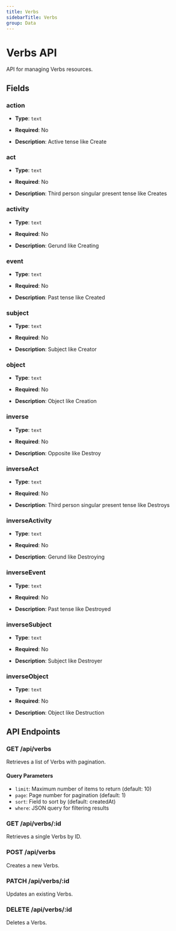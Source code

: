 ```yaml
---
title: Verbs
sidebarTitle: Verbs
group: Data
---
```


# Verbs API

API for managing Verbs resources.

## Fields

### action

- **Type**: `text`
- **Required**: No

- **Description**: Active tense like Create


### act

- **Type**: `text`
- **Required**: No

- **Description**: Third person singular present tense like Creates


### activity

- **Type**: `text`
- **Required**: No

- **Description**: Gerund like Creating


### event

- **Type**: `text`
- **Required**: No

- **Description**: Past tense like Created


### subject

- **Type**: `text`
- **Required**: No

- **Description**: Subject like Creator


### object

- **Type**: `text`
- **Required**: No

- **Description**: Object like Creation


### inverse

- **Type**: `text`
- **Required**: No

- **Description**: Opposite like Destroy


### inverseAct

- **Type**: `text`
- **Required**: No

- **Description**: Third person singular present tense like Destroys


### inverseActivity

- **Type**: `text`
- **Required**: No

- **Description**: Gerund like Destroying


### inverseEvent

- **Type**: `text`
- **Required**: No

- **Description**: Past tense like Destroyed


### inverseSubject

- **Type**: `text`
- **Required**: No

- **Description**: Subject like Destroyer


### inverseObject

- **Type**: `text`
- **Required**: No

- **Description**: Object like Destruction



## API Endpoints

### GET /api/verbs
Retrieves a list of Verbs with pagination.

#### Query Parameters
- `limit`: Maximum number of items to return (default: 10)
- `page`: Page number for pagination (default: 1)
- `sort`: Field to sort by (default: createdAt)
- `where`: JSON query for filtering results

### GET /api/verbs/:id
Retrieves a single Verbs by ID.

### POST /api/verbs
Creates a new Verbs.

### PATCH /api/verbs/:id
Updates an existing Verbs.

### DELETE /api/verbs/:id
Deletes a Verbs.

